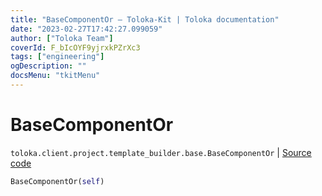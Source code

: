 ```yaml
---
title: "BaseComponentOr — Toloka-Kit | Toloka documentation"
date: "2023-02-27T17:42:27.099059"
author: ["Toloka Team"]
coverId: F_bIcOYF9yjrxkPZrXc3
tags: ["engineering"]
ogDescription: ""
docsMenu: "tkitMenu"
---
```


# BaseComponentOr
`toloka.client.project.template_builder.base.BaseComponentOr` | [Source code](https://github.com/Toloka/toloka-kit/blob/v1.1.4/src/client/project/template_builder/base.py#L139)

```python
BaseComponentOr(self)
```